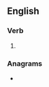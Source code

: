 ==English==

===Verb===
{{head|en|present participle}}

# {{present participle of|stopple|lang=en|nocat=1}}

===Anagrams===
* {{anagrams|en|a=gilnoppst|topplings}}